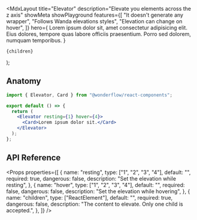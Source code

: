 
  <MdxLayout
    title="Elevator"
    description="Elevate you elements across the z axis"
    showMeta
    showPlayground
    features={[
      "It doesn't generate any wrapper",
      "Follows Wanda elevations styles",
      "Elevation can change on hover",
    ]}
    hero={
      <LiveArea>
        <Elevator resting={1} hover={4}>
          <Card>
            Lorem ipsum dolor sit, amet consectetur adipisicing elit. Eius
            dolores, tempore quas labore officiis praesentium. Porro sed
            dolorem, numquam temporibus.
          </Card>
        </Elevator>
      </LiveArea>
    }
  >
    {children}
  </MdxLayout>
);

## Anatomy

```jsx
import { Elevator, Card } from "@wonderflow/react-components";

export default () => {
  return (
    <Elevator resting={1} hover={4}>
      <Card>Lorem ipsum dolor sit.</Card>
    </Elevator>
  );
};
```

## API Reference

<Props
  properties={[
    {
      name: "resting",
      type: ["1", "2", "3", "4"],
      default: "",
      required: true,
      dangerous: false,
      description: "Set the elevation while resting",
    },
    {
      name: "hover",
      type: ["1", "2", "3", "4"],
      default: "",
      required: false,
      dangerous: false,
      description: "Set the elevation while hovering",
    },
    {
      name: "children",
      type: ["ReactElement"],
      default: "",
      required: true,
      dangerous: false,
      description: "The content to elevate. Only one child is accepted.",
    },
  ]}
/>
